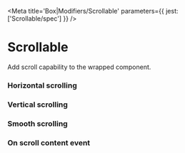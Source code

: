 

<Meta title='Box|Modifiers/Scrollable' parameters={{ jest: ['Scrollable/spec'] }} />

# Scrollable

Add scroll capability to the wrapped component.

<Preview>
  <Story name='Default'>
    <Scrollable>
      <Tile padding='none' style={{ maxWidth: '100%', height: '100px' }}>
        <Box style={{ width: '200%', height: '1000%' }} />
      </Tile>
    </Scrollable>
  </Story>
</Preview>

<Props of={Scrollable} />

### Horizontal scrolling

<Preview>
  <Story name='Horizontal scrolling'>
    <Scrollable horizontal>
      <Tile padding='none' style={{ maxWidth: '100%' }}>
        <Box style={{ width: '200%', height: '100px' }} />
      </Tile>
    </Scrollable>
  </Story>
</Preview>

### Vertical scrolling

<Preview>
  <Story name='Vertical scrolling'>
    <Scrollable vertical>
      <Tile padding='none' style={{ height: '100px' }}>
        <Box style={{ height: '1000%' }} />
      </Tile>
    </Scrollable>
  </Story>
</Preview>

### Smooth scrolling

<Preview>
  <Story name='Smooth scrolling'>
    <Scrollable smooth>
      <Tile padding='none' style={{ height: '100px' }}>
        <Box style={{ height: '1000%' }} />
      </Tile>
    </Scrollable>
  </Story>
</Preview>

### On scroll content event

<Preview>
  <Story name='On Scroll Content'>
    <Scrollable onScrollContent={action('scrollContent')}>
      <Tile padding='none' style={{ height: '100px' }}>
        <Box style={{ height: '1000%' }} />
      </Tile>
    </Scrollable>
  </Story>
</Preview>
